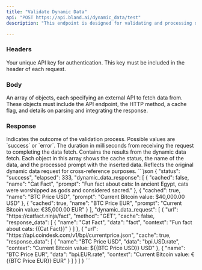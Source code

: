 ```yaml
---
title: "Validate Dynamic Data"
api: "POST https://api.bland.ai/dynamic_data/test"
description: "This endpoint is designed for validating and processing dynamic data obtained from external APIs. The data is used in AI phone calls to ensure compliance with format requirements and functionality."

---
```


### Headers

<ParamField header="authorization" type="string" required>
  Your unique API key for authentication. This key must be included in the header of each request.
</ParamField>

### Body

<ParamField body="dynamic_data" type="array" required>
  An array of objects, each specifying an external API to fetch data from. These objects must include the API endpoint, the HTTP method, a cache flag, and details on parsing and integrating the response.
</ParamField>

### Response

<ResponseField name="status" type="string">
  Indicates the outcome of the validation process. Possible values are `success` or `error`.
</ResponseField>

<ResponseField name="elapsed" type="number">
  The duration in milliseconds from receiving the request to completing the data fetch.
</ResponseField>

<ResponseField name="dynamic_data_response" type="array">
  Contains the results from the dynamic data fetch. Each object in this array shows the cache status, the name of the data, and the processed prompt with the inserted data.
</ResponseField>

<ResponseField name="dynamic_data_request" type="array">
  Reflects the original dynamic data request for cross-reference purposes.
</ResponseField>

<ResponseExample>
```json
{
  "status": "success",
  "elapsed": 333,
  "dynamic_data_response": [
    {
      "cached": false,
      "name": "Cat Fact",
      "prompt": "Fun fact about cats: In ancient Egypt, cats were worshipped as gods and considered sacred."
    },
    {
      "cached": true,
      "name": "BTC Price USD",
      "prompt": "Current Bitcoin value: $40,000.00 USD"
    },
    {
      "cached": true,
      "name": "BTC Price EUR",
      "prompt": "Current Bitcoin value: €35,000.00 EUR"
    }
  ],
  "dynamic_data_request": [
    {
      "url": "https://catfact.ninja/fact",
      "method": "GET",
      "cache": false,
      "response_data": [
        {
          "name": "Cat Fact",
          "data": "fact",
          "context": "Fun fact about cats: {{Cat Fact}}"
        }
      ]
    },
    {
      "url": "https://api.coindesk.com/v1/bpi/currentprice.json",
      "cache": true,
      "response_data": [
        {
          "name": "BTC Price USD",
          "data": "bpi.USD.rate",
          "context": "Current Bitcoin value: ${{BTC Price USD}} USD"
        },
        {
          "name": "BTC Price EUR",
          "data": "bpi.EUR.rate",
          "context": "Current Bitcoin value: €{{BTC Price EUR}} EUR"
        }
      ]
    }
  ]
}
```
</ResponseExample>